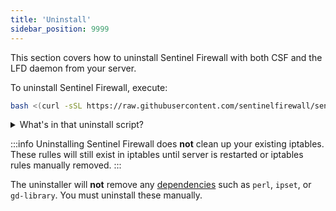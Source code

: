 ```yaml
---
title: 'Uninstall'
sidebar_position: 9999
---
```


This section covers how to uninstall Sentinel Firewall with both CSF and the LFD daemon from your server.

To uninstall Sentinel Firewall, execute: 

```bash
bash <(curl -sSL https://raw.githubusercontent.com/sentinelfirewall/sentinel/refs/heads/main/csf/uninstall.sh)
```


<details>

<summary>What's in that uninstall script?</summary>

It is always a good idea to inspect scripts before running them!

View file on Github: [uninstall.sh]( https://raw.githubusercontent.com/sentinelfirewall/sentinel/refs/heads/main/csf/uninstall.sh)

</details>


:::info
Uninstalling Sentinel Firewall does **not** clean up your existing iptables. These rulles will still exist in iptables until server is restarted or iptables rules manually removed.
:::


The uninstaller will **not** remove any [dependencies]() such as `perl`, `ipset`, or `gd-library`. You must uninstall these manually.
